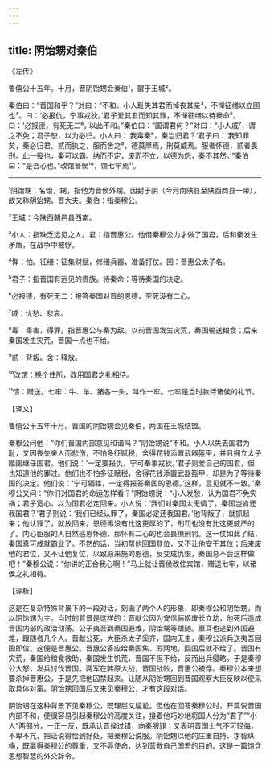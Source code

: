 ```yaml
---
---
---
```

title: 阴饴甥对秦伯
---




《左传》

鲁僖公十五年。十月，晋阴饴甥会秦伯¹，盟于王城²。

秦伯曰：“晋国和乎？”对曰：“不和。小人耻失其君而悼丧其亲³，不惮征缮以立圉也⁴。曰：‘必报仇，宁事戎狄。’君子爱其君而知其罪，不惮征缮以待秦命⁵。曰：‘必报德，有死无二⁶。’以此不和。”秦伯曰：“国谓君何？”对曰：“小人戚⁷，谓之不免；君子恕，以为必归。小人曰：‘我毒秦⁸，秦岂归君？’君子曰：‘我知罪矣，秦必归君。贰而执之，服而舍之⁹，德莫厚焉，刑莫威焉。服者怀德，贰者畏刑。此一役也，秦可以霸。纳而不定，废而不立，以德为怨，秦不其然。’”秦伯曰：“是吾心也。”改馆晋侯¹⁰，馈七牢焉¹¹。



***



¹阴饴甥：名饴，甥，指他为晋侯外甥。因封于阴（今河南陕县至陕西商县一带），故又称阴饴甥，晋大夫。秦伯：指秦穆公。

²王城：今陕西朝邑县西南。

³小人：指缺乏远见之人。君：指晋惠公。他借秦穆公力才做了国君，后和秦发生矛盾，在战争中被俘。

⁴惮：怕。征缮：征集财赋，修缮兵器，准备打仗。圉：晋惠公太子名。

⁵君子：指晋国有远见的贵族。待秦命：等待秦国的决定。

⁶必报德，有死无二：报答秦国对晋的恩德，至死没有二心。

⁷戚：忧愁、悲哀。

⁸毒：毒害，得罪。指晋惠公与秦为敌。以前晋国发生灾荒，秦国输送粮食；后来秦国发生灾荒，晋国一点也不给。

⁹贰：背叛。舍：释放。

¹⁰改馆：换个住所，改用国君之礼相待。

¹¹馈：赠送。七牢：牛、羊、猪各一头，叫作一牢。七牢是当时款待诸侯的礼节。

【译文】

鲁僖公十五年十月。晋国的阴饴甥会见秦伯，两国在王城结盟。

秦穆公问他：“你们晋国内部意见和谐吗？”阴饴甥说“不和。小人以失去国君为耻，又因丧失亲人而悲伤，不怕多征赋税，舍得花钱添置武器盔甲，并且拥立太子姬圉继任国君。他们说：‘一定要报仇，宁可奉事戎狄。’君子则爱自己的国君，但也知道他的罪过。他们也不怕多征赋税，舍得花钱添置武器盔甲，却是为了等待秦国的决定。他们说：‘宁可牺牲，一定得报答秦国的恩德。’这样，意见就不一致。”秦穆公又问：“你们对国君的命运怎样看？”阴饴甥说：“小人发愁，认为国君不免灾祸；君子宽心，以为国君必定回来。小人说：‘我们对秦国太无情了，秦国岂肯还我国君？’君子则说：‘我们已经认罪了，秦国必定还我国君。’他背叛了，就抓起来；他认罪了，就放回来。恩德再没有比这更厚的了，刑罚也没有比这更威严的了。内心臣服的人自然感恩怀德，那怀有二心的也会畏惧刑罚。这一仗如此了结，秦国真可成就霸业了。不然的话，当初帮他回国登位，又不让他安于其位；后来废他的君位，又不让他复位，以致原来施的恩德，反变成仇恨，秦国总不会这样做吧！”秦穆公说：“你讲的正合我心啊！”马上就让晋侯改住宾馆，赠送七牢，以诸侯之礼相待。

【评析】

这是在复杂特殊背景下的一段对话，刻画了两个人的形象，即秦穆公和阴饴甥，而以阴饴甥为主。当时的背景是这样的：晋献公因为宠信骊姬废长立幼，他死后造成晋国内部的政治动荡。公子夷吾到秦国避难，阴饴甥等跟随。重耳也逃到外国避难，跟随者几个人。晋献公死，大臣杀太子奚齐，国内无主，秦穆公派兵送夷吾回国即位，这便是晋惠公。晋惠公答应给秦国焦、瑕两地，回国后就不给了。晋国有灾荒，秦国给粮食救助，秦国发生饥荒，晋国不但不给，反而出兵侵略。于是秦穆公大怒，发兵讨伐晋国。两军在韩原大战，晋国战败，晋惠公被俘。秦穆公本来想要杀掉晋惠公，于是先把他囚禁起来。让随从阴饴甥回到晋国观察大臣反映以便采取具体对策。阴饴甥回国后又来见秦穆公，才有这段对话。

阴饴甥在这种背景下见秦穆公，既理屈又尴尬。但他在回答秦穆公时，开篇说晋国内部不和，便很容易引起秦穆公的高度关注，接着他巧妙地将国人分为“君子”“小人”两部分，一正一反，既承认晋侯过错，向秦服罪；又表明晋国士气不可轻侮，不卑不亢，把话说得恰到好处，把秦穆公说服。阴饴甥以他的庄重自持、才智纵横，既赢得秦穆公的尊重，又不辱使命，达到营救自己国君的目的。这是一篇饱含思想智慧的外交辞令。